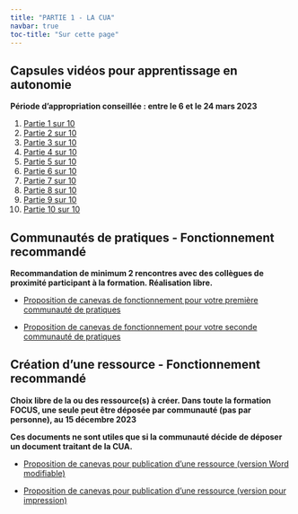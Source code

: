 ```yaml
---
title: "PARTIE 1 - LA CUA"
navbar: true
toc-title: "Sur cette page"
---
```


## Capsules vidéos pour apprentissage en autonomie

**Période d'appropriation conseillée : entre le 6 et le 24 mars 2023**

1. [Partie 1 sur 10](https://tube.switch.ch/videos/tfxAOO9T03)
1. [Partie 2 sur 10](https://tube.switch.ch/videos/kIqP6BFRSY)
1. [Partie 3 sur 10](https://tube.switch.ch/videos/VyJfZl85kY)
1. [Partie 4 sur 10](https://tube.switch.ch/videos/pVllgzAsms)
1. [Partie 5 sur 10](https://tube.switch.ch/videos/kdIsvXN7Sb)
1. [Partie 6 sur 10](https://tube.switch.ch/videos/gK7tHrnOiU)
1. [Partie 7 sur 10](https://tube.switch.ch/videos/2BVf1Sq7mL)
1. [Partie 8 sur 10](https://tube.switch.ch/videos/CwSrgb46iA)
1. [Partie 9 sur 10](https://tube.switch.ch/videos/JCKhgsYfiG)
1. [Partie 10 sur 10](https://tube.switch.ch/videos/kmKjTAVCHh)

## Communautés de pratiques - Fonctionnement recommandé

**Recommandation de minimum 2 rencontres avec des collègues de proximité participant à la formation. Réalisation libre.**

- [Proposition de canevas de fonctionnement pour votre première communauté de pratiques](https://hepvsch-my.sharepoint.com/:b:/g/personal/nicolas_bressoud_hepvs_ch/EftcC1eqw6BNuIAmS8G_NVgBqSyeHRnH_ecrguKng6RIvA?e=LuC4Pm)

- [Proposition de canevas de fonctionnement pour votre seconde communauté de pratiques](https://hepvsch-my.sharepoint.com/:b:/g/personal/nicolas_bressoud_hepvs_ch/ETqmZOBzMcBFtazeVbYISAIBVXMrIJYDGb5bJNzEHeRvew?e=lygD0k)

## Création d'une ressource - Fonctionnement recommandé

**Choix libre de la ou des ressource(s) à créer. Dans toute la formation FOCUS, une seule peut être déposée par communauté (pas par personne), au 15 décembre 2023**

**Ces documents ne sont utiles que si la communauté décide de déposer un document traitant de la CUA.**

- [Proposition de canevas pour publication d'une ressource (version Word modifiable)](https://hepvsch-my.sharepoint.com/:w:/g/personal/nicolas_bressoud_hepvs_ch/EWcVTfpkc8ZKt-cmGJ9WgcQBOzHcks_cx1ErWW1pe6DZOg?e=qFeMzl)

- [Proposition de canevas pour publication d'une ressource (version pour impression)](https://hepvsch-my.sharepoint.com/:b:/g/personal/nicolas_bressoud_hepvs_ch/ETqg_-PF3j5PmM6jpslSrdUBZoi1-6A1gMESxUkPCMUyCA?e=PqfyAW)
